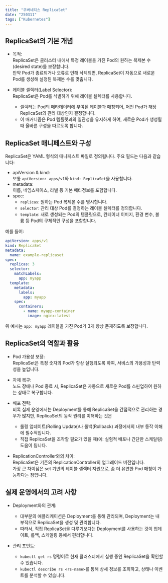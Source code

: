```yaml
---
title: "쿠버네티스 ReplicaSet"
date: "250311"
tags: ["Kubernetes"]
---
```


## ReplicaSet의 기본 개념

- 목적:  
  ReplicaSet은 클러스터 내에서 특정 레이블을 가진 Pod의 원하는 복제본 수(desired state)를 보장합니다.  
  만약 Pod가 종료되거나 오류로 인해 삭제되면, ReplicaSet이 자동으로 새로운 Pod를 생성해 설정된 복제본 수를 맞춥니다.

- 레이블 셀렉터(Label Selector):  
  ReplicaSet은 Pod를 식별하기 위해 레이블 셀렉터를 사용합니다.
  - 셀렉터는 Pod의 메타데이터에 부여된 레이블과 매칭되어, 어떤 Pod가 해당 ReplicaSet의 관리 대상인지 결정합니다.
  - 이 매커니즘은 Pod 템플릿과의 일관성을 유지하게 하여, 새로운 Pod가 생성될 때 올바른 구성을 따르도록 합니다.

## ReplicaSet 매니페스트와 구성

ReplicaSet은 YAML 형식의 매니페스트 파일로 정의됩니다. 주요 필드는 다음과 같습니다:

- apiVersion & kind:  
  보통 `apiVersion: apps/v1`와 `kind: ReplicaSet`을 사용합니다.
- metadata:  
  이름, 네임스페이스, 라벨 등 기본 메타정보를 포함합니다.
- spec:
  - `replicas`: 원하는 Pod 복제본 수를 명시합니다.
  - `selector`: 관리 대상 Pod를 결정하는 레이블 셀렉터를 정의합니다.
  - `template`: 새로 생성되는 Pod의 템플릿으로, 컨테이너 이미지, 환경 변수, 볼륨 등 Pod의 구체적인 구성을 포함합니다.

예를 들어:

```yaml
apiVersion: apps/v1
kind: ReplicaSet
metadata:
  name: example-replicaset
spec:
  replicas: 3
  selector:
    matchLabels:
      app: myapp
  template:
    metadata:
      labels:
        app: myapp
    spec:
      containers:
        - name: myapp-container
          image: nginx:latest
```

위 예시는 `app: myapp` 레이블을 가진 Pod가 3개 항상 존재하도록 보장합니다.

## ReplicaSet의 역할과 활용

- Pod 가용성 보장:  
  ReplicaSet은 특정 숫자의 Pod가 항상 실행되도록 하여, 서비스의 가용성과 탄력성을 높입니다.

- 자체 복구:  
  노드 장애나 Pod 종료 시, ReplicaSet은 자동으로 새로운 Pod를 스핀업하여 원하는 상태로 복구합니다.

- 배포 전략:  
  비록 실제 운영에서는 Deployment를 통해 ReplicaSet을 간접적으로 관리하는 경우가 많지만, ReplicaSet의 동작 원리를 이해하는 것은

  - 롤링 업데이트(Rolling Update)나 롤백(Rollback) 과정에서의 내부 동작 이해에 필수적입니다.
  - 직접 ReplicaSet을 조작할 필요가 있을 때(예: 실험적 배포나 간단한 스케일링) 도움이 됩니다.

- ReplicationController와의 차이:  
  ReplicaSet은 기존의 ReplicationController의 업그레이드 버전입니다.  
  가장 큰 차이점은 set 기반의 레이블 셀렉터 지원으로, 좀 더 유연한 Pod 매칭이 가능하다는 점입니다.

## 실제 운영에서의 고려 사항

- Deployment와의 관계:

  - 대부분의 애플리케이션은 Deployment를 통해 관리되며, Deployment는 내부적으로 ReplicaSet을 생성 및 관리합니다.
  - 따라서, 직접 ReplicaSet을 다루기보다는 Deployment를 사용하는 것이 업데이트, 롤백, 스케일링 등에서 편리합니다.

- 관리 포인트:
  - `kubectl get rs` 명령어로 현재 클러스터에서 실행 중인 ReplicaSet을 확인할 수 있습니다.
  - `kubectl describe rs <rs-name>`를 통해 상세 정보를 조회하고, 상태나 이벤트를 분석할 수 있습니다.
